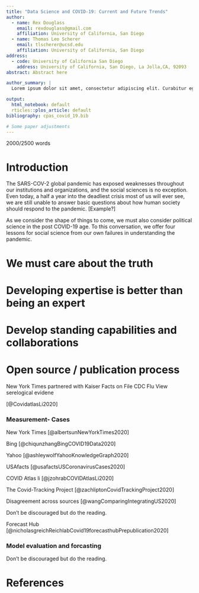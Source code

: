 ```yaml
---
title: "Data Science and COVID-19: Current and Future Trends"
author:
  - name: Rex Douglass
    email: rexdouglass@gmail.com
    affiliation: University of California, San Diego
  - name: Thomas Leo Scherer
    email: tlscherer@ucsd.edu
    affiliation: University of California, San Diego
address:
  - code: University of California San Diego
    address: University of California, San Diego, La Jolla,CA, 92093
abstract: Abstract here

author_summary: |
  Lorem ipsum dolor sit amet, consectetur adipiscing elit. Curabitur eget porta erat. Morbi consectetur est vel gravida pretium. Suspendisse ut dui eu ante cursus gravida non sed sem. Nullam sapien tellus, commodo id velit id, eleifend volutpat quam. Phasellus mauris velit, dapibus finibus elementum vel, pulvinar non tellus. Nunc pellentesque pretium diam, quis maximus dolor faucibus id. Nunc convallis sodales ante, ut ullamcorper est egestas vitae. Nam sit amet enim ultrices, ultrices elit pulvinar, volutpat risus.

output: 
  html_notebook: default
  rticles::plos_article: default
bibliography: cpas_covid_19.bib

# Some paper adjustments
---
```


2000/2500 words

# Introduction

The SARS-COV-2 global pandemic has exposed weaknesses throughout our institutions and organizations, and the social sciences is no exception. Even today, a half a year into the deadliest crisis most of us will ever see, we are still unable to answer basic questions about how human society should respond to the pandemic. [Example?]

As we consider the shape of things to come, we must also consider political science in the post COVID-19 age. To this conversation, we offer four lessons for social science from our own failures in understanding the pandemic.

<!-- Foremost, it showed that government institutions lack the capacity to  public health needs of their constituents.  -->

<!-- address all of the scientific, safety, and -->

<!-- Commercial, academic, and civil society efforts have stepped forward to fill this gap but often haltingly,  -->


# We must care about the truth

<!-- Let's face it, most of our audiences aren't interested in the truth. We must write to the few that do. And if that's not enough of an incentive to care about the truth, then as a field we must develop mechanisms to hold ourselves accountable.  -->


# Developing expertise is better than being an expert

<!-- You don't need to be an epidemiologist to make epidemiological claims, but you do need to use epidemiological models. Social scientists can (and should) drive in this lane, but there are some rules to the road -->


# Develop standing capabilities and collaborations



# Open source / publication process
<!-- Arhive getting hammered -->







New York Times partnered with Kaiser
Facts on File
CDC Flu View
serelogical evidene

[@CovidatlasLi2020]

### Measurement- Cases

New York Times [@albertsunNewYorkTimes2020]

Bing [@chiqunzhangBingCOVID19Data2020]

Yahoo [@ashleywolfYahooKnowledgeGraph2020]

USAfacts [@usafactsUSCoronavirusCases2020]

COVID Atlas li [@jzohrabCOVIDAtlasLi2020]

The Covid-Tracking Project [@zachliptonCovidTrackingProject2020]

Disagreement across sources [@wangComparingIntegratingUS2020]

Don't be discouraged but do the reading.

Forecast Hub [@nicholasgreichReichlabCovid19forecasthubPrepublication2020]


### Model evaluation and forcasting


Don't be discouraged but do the reading.

# References
